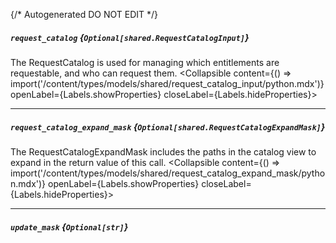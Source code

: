{/* Autogenerated DO NOT EDIT  */}

##### `request_catalog` *{`Optional[shared.RequestCatalogInput]`}*
The RequestCatalog is used for managing which entitlements are requestable, and who can request them.
<Collapsible content={() => import('/content/types/models/shared/request_catalog_input/python.mdx')} openLabel={Labels.showProperties} closeLabel={Labels.hideProperties}>
</Collapsible>

---
##### `request_catalog_expand_mask` *{`Optional[shared.RequestCatalogExpandMask]`}*
The RequestCatalogExpandMask includes the paths in the catalog view to expand in the return value of this call.
<Collapsible content={() => import('/content/types/models/shared/request_catalog_expand_mask/python.mdx')} openLabel={Labels.showProperties} closeLabel={Labels.hideProperties}>
</Collapsible>

---
##### `update_mask` *{`Optional[str]`}*


